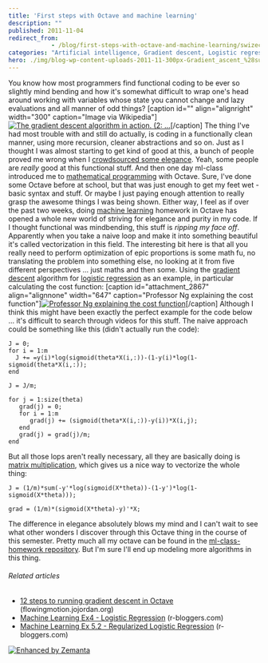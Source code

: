 ```yaml
---
title: 'First steps with Octave and machine learning'
description: ""
published: 2011-11-04
redirect_from: 
            - /blog/first-steps-with-octave-and-machine-learning/swizec/2865
categories: "Artificial intelligence, Gradient descent, Logistic regression, Machine learning, Math, Octave, Optimization (mathematics), Uncategorized"
hero: ./img/blog-wp-content-uploads-2011-11-300px-Gradient_ascent_%28surface%29.png
---
```

You know how most programmers find functional coding to be ever so slightly mind bending and how it's somewhat difficult to wrap one's head around working with variables whose state you cannot change and lazy evaluations and all manner of odd things? \[caption id="" align="alignright" width="300" caption="Image via Wikipedia"][![The gradient descent algorithm in action. (2: ...](./img/blog-wp-content-uploads-2011-11-300px-Gradient_ascent_%28surface%29.png "The gradient descent algorithm in action. (2: ...")](http://commons.wikipedia.org/wiki/File:Gradient_ascent_%28surface%29.png)\[/caption] The thing I've had most trouble with and still do actually, is coding in a functionally clean manner, using more recursion, cleaner abstractions and so on. Just as I thought I was almost starting to get kind of good at this, a bunch of people proved me wrong when I [crowdsourced some elegance](http://swizec.com/blog/crowdsourcing-elegance/swizec/2608 "Crowdsourcing elegance"). Yeah, some people are _really_ good at this functional stuff. And then one day ml-class introduced me to [mathematical programming](http://en.wikipedia.org/wiki/Optimization_%28mathematics%29 "Optimization (mathematics)") with Octave. Sure, I've done some Octave before at school, but that was just enough to get my feet wet - basic syntax and stuff. Or maybe I just paying enough attention to really grasp the awesome things I was being shown. Either way, I feel as if over the past two weeks, doing [machine learning](http://en.wikipedia.org/wiki/Machine_learning "Machine learning") homework in Octave has opened a whole new world of striving for elegance and purity in my code. If I thought functional was mindbending, this stuff is _ripping my face off_. Apparently when you take a naive loop and make it into something beautiful it's called vectorization in this field. The interesting bit here is that all you really need to perform optimization of epic proportions is some math fu, no translating the problem into something else, no looking at it from five different perspectives ... just maths and then some. Using the [gradient descent](http://en.wikipedia.org/wiki/Gradient_descent "Gradient descent") algorithm for [logistic regression](http://en.wikipedia.org/wiki/Logistic_regression "Logistic regression") as an example, in particular calculating the cost function: \[caption id="attachment_2867" align="alignnone" width="647" caption="Professor Ng explaining the cost function"][![](http://swizec.com/blog/wp-content/uploads/2011/11/Screen-Shot-2011-11-04-at-12.32.27-PM.png "Professor Ng explaining the cost function")](./img/blog-wp-content-uploads-2011-11-Screen-Shot-2011-11-04-at-12.32.27-PM.png)\[/caption] Although I think this might have been exactly the perfect example for the code below ... it's difficult to search through videos for this stuff. The naive approach could be something like this (didn't actually run the code):

```
J = 0;
for i = 1:m
  J += =y(i)*log(sigmoid(theta*X(i,:))-(1-y(i)*log(1-sigmoid(theta*X(i,:));
end

J = J/m;

for j = 1:size(theta)
   grad(j) = 0;
   for i = 1:m
      grad(j) += (sigmoid(theta*X(i,:))-y(i))*X(i,j);
   end
   grad(j) = grad(j)/m;
end
```

But all those lops aren't really necessary, all they are basically doing is [matrix multiplication](http://en.wikipedia.org/wiki/Matrix_multiplication "Matrix multiplication"), which gives us a nice way to vectorize the whole thing:

```
J = (1/m)*sum(-y'*log(sigmoid(X*theta))-(1-y')*log(1-sigmoid(X*theta)));

grad = (1/m)*(sigmoid(X*theta)-y)'*X;
```

The difference in elegance absolutely blows my mind and I can't wait to see what other wonders I discover through this Octave thing in the course of this semester. Pretty much all my octave can be found in the [ml-class-homework repository](https://github.com/Swizec/ml-class-homework). But I'm sure I'll end up modeling more algorithms in this thing.

###### Related articles

- [12 steps to running gradient descent in Octave](http://flowingmotion.jojordan.org/2011/10/16/12-steps-to-running-gradient-descent-in-octave/) (flowingmotion.jojordan.org)
- [Machine Learning Ex4 - Logistic Regression](http://www.r-bloggers.com/machine-learning-ex4-%e2%80%93-logistic-regression/) (r-bloggers.com)
- [Machine Learning Ex 5.2 - Regularized Logistic Regression](http://www.r-bloggers.com/machine-learning-ex-5-2-%e2%80%93-regularized-logistic-regression/) (r-bloggers.com)

[![Enhanced by Zemanta](http://img.zemanta.com/zemified_e.png?x-id=821e177f-151f-4e6b-9a26-30e7b37cf580)](http://www.zemanta.com/ "Enhanced by Zemanta")